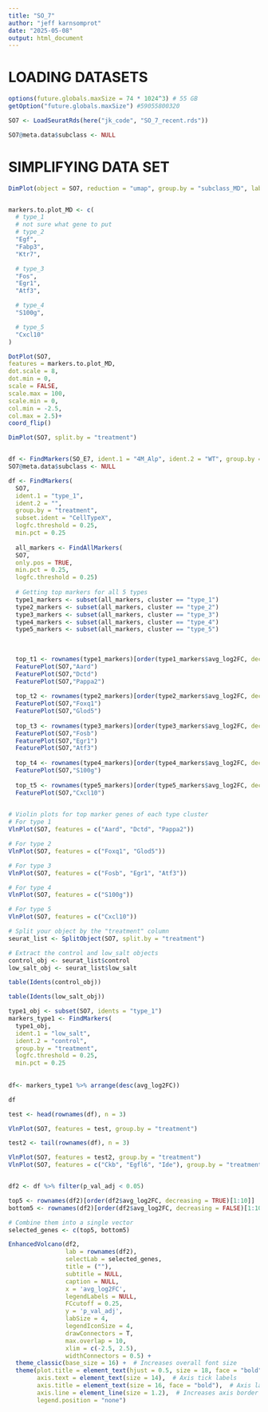 ```yaml
---
title: "SO_7"
author: "jeff karnsomprot"
date: "2025-05-08"
output: html_document
---
```

# LOADING DATASETS 
```r
options(future.globals.maxSize = 74 * 1024^3) # 55 GB
getOption("future.globals.maxSize") #59055800320

SO7 <- LoadSeuratRds(here("jk_code", "SO_7_recent.rds"))

SO7@meta.data$subclass <- NULL
```
# SIMPLIFYING DATA SET
```r

DimPlot(object = SO7, reduction = "umap", group.by = "subclass_MD", label = TRUE)


markers.to.plot_MD <- c(
  # type_1
  # not sure what gene to put
  # type_2
  "Egf",
  "Fabp3",
  "Ktr7",

  # type_3
  "Fos",
  "Egr1",
  "Atf3",

  # type_4
  "S100g",

  # type_5
  "Cxcl10"
)

DotPlot(SO7,
features = markers.to.plot_MD,
dot.scale = 8,
dot.min = 0,
scale = FALSE,
scale.max = 100,
scale.min = 0,
col.min = -2.5,
col.max = 2.5)+
coord_flip()

DimPlot(SO7, split.by = "treatment")



```

```r

df <- FindMarkers(SO_E7, ident.1 = "4M_Alp", ident.2 = "WT", group.by = "", subset.ident = "EC_glom", logfc.threshold = 0.25, min.pct = 0.25)
SO7@meta.data$subclass <- NULL

df <- FindMarkers(
  SO7,
  ident.1 = "type_1",
  ident.2 = "",
  group.by = "treatment",
  subset.ident = "CellTypeX",
  logfc.threshold = 0.25,
  min.pct = 0.25
  
  all_markers <- FindAllMarkers(
  SO7,
  only.pos = TRUE,
  min.pct = 0.25,
  logfc.threshold = 0.25)
  
  # Getting top markers for all 5 types
  type1_markers <- subset(all_markers, cluster == "type_1")
  type2_markers <- subset(all_markers, cluster == "type_2")
  type3_markers <- subset(all_markers, cluster == "type_3")
  type4_markers <- subset(all_markers, cluster == "type_4")
  type5_markers <- subset(all_markers, cluster == "type_5")
  
  
  
  top_t1 <- rownames(type1_markers)[order(type1_markers$avg_log2FC, decreasing = TRUE)[1:10]]
  FeaturePlot(SO7,"Aard")
  FeaturePlot(SO7,"Dctd")
  FeaturePlot(SO7,"Pappa2")
  
  top_t2 <- rownames(type2_markers)[order(type2_markers$avg_log2FC, decreasing = TRUE)[1:10]]
  FeaturePlot(SO7,"Foxq1")
  FeaturePlot(SO7,"Glod5")
  
  top_t3 <- rownames(type3_markers)[order(type3_markers$avg_log2FC, decreasing = TRUE)[1:10]]
  FeaturePlot(SO7,"Fosb")
  FeaturePlot(SO7,"Egr1")
  FeaturePlot(SO7,"Atf3")
  
  top_t4 <- rownames(type4_markers)[order(type4_markers$avg_log2FC, decreasing = TRUE)[1:10]]
  FeaturePlot(SO7,"S100g")
  
  top_t5 <- rownames(type5_markers)[order(type5_markers$avg_log2FC, decreasing = TRUE)[1:10]]
  FeaturePlot(SO7,"Cxcl10")
  
```

```r

# Violin plots for top marker genes of each type cluster
# For type 1
VlnPlot(SO7, features = c("Aard", "Dctd", "Pappa2"))

# For type 2
VlnPlot(SO7, features = c("Foxq1", "Glod5"))

# For type 3
VlnPlot(SO7, features = c("Fosb", "Egr1", "Atf3"))

# For type 4
VlnPlot(SO7, features = c("S100g"))

# For type 5
VlnPlot(SO7, features = c("Cxcl10"))

```

```r

# Split your object by the "treatment" column
seurat_list <- SplitObject(SO7, split.by = "treatment")

# Extract the control and low_salt objects
control_obj <- seurat_list$control
low_salt_obj <- seurat_list$low_salt

table(Idents(control_obj))

table(Idents(low_salt_obj))

type1_obj <- subset(SO7, idents = "type_1")
markers_type1 <- FindMarkers(
  type1_obj,
  ident.1 = "low_salt",
  ident.2 = "control",
  group.by = "treatment",
  logfc.threshold = 0.25,
  min.pct = 0.25
  
  
df<- markers_type1 %>% arrange(desc(avg_log2FC))

df

test <- head(rownames(df), n = 3)

VlnPlot(SO7, features = test, group.by = "treatment")

test2 <- tail(rownames(df), n = 3)

VlnPlot(SO7, features = test2, group.by = "treatment")
VlnPlot(SO7, features = c("Ckb", "Egfl6", "Ide"), group.by = "treatment")



```


```r
df2 <- df %>% filter(p_val_adj < 0.05)

top5 <- rownames(df2)[order(df2$avg_log2FC, decreasing = TRUE)[1:10]]
bottom5 <- rownames(df2)[order(df2$avg_log2FC, decreasing = FALSE)[1:10]]

# Combine them into a single vector
selected_genes <- c(top5, bottom5)

EnhancedVolcano(df2,
                lab = rownames(df2),
                selectLab = selected_genes,
                title = (""),
                subtitle = NULL,
                caption = NULL,
                x = 'avg_log2FC', 
                legendLabels = NULL, 
                FCcutoff = 0.25, 
                y = 'p_val_adj', 
                labSize = 4, 
                legendIconSize = 4, 
                drawConnectors = T,
                max.overlap = 10,
                xlim = c(-2.5, 2.5),
                widthConnectors = 0.5) + 
  theme_classic(base_size = 16) +  # Increases overall font size
  theme(plot.title = element_text(hjust = 0.5, size = 18, face = "bold"),
        axis.text = element_text(size = 14),  # Axis tick labels
        axis.title = element_text(size = 16, face = "bold"),  # Axis labels
        axis.line = element_line(size = 1.2),  # Increases axis border thickness
        legend.position = "none")
```
